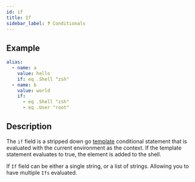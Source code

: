 ```yaml
---
id: if
title: If
sidebar_label: ❓ Conditionals
---
```


## Example

```yaml
alias:
  - name: a
    value: hello
    if: eq .Shell "zsh"
  - name: b
    value: world
    if:
      - eq .Shell "zsh"
      - eq .User "root"
```

## Description

The `if` field is a stripped down go [template][templates] conditional statement that
is evaluated with the current environment as the context. If the template statement
evaluates to true, the element is added to the shell.

If `If` field can be either a single string, or a list of strings. Allowing you to have multiple `Ifs` evaluated.

[templates]: templates.mdx
